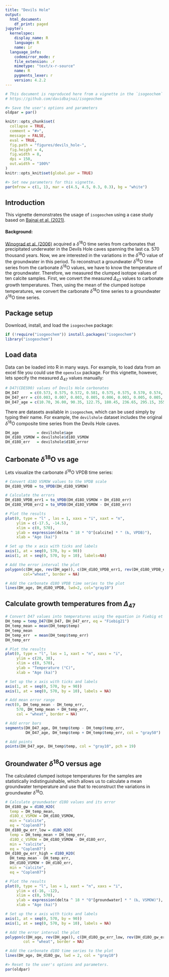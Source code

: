 ```yaml
---
title: "Devils Hole"
output:
  html_document:
    df_print: paged
jupyter:
  kernelspec:
    display_name: R
    language: R
    name: ir
  language_info:
    codemirror_mode: r
    file_extension: .r
    mimetype: "text/x-r-source"
    name: R
    pygments_lexer: r
    version: 4.2.2
---
```


```r
# This document is reproduced here from a vignette in the `isogeochem` package
# https://github.com/davidbajnai/isogeochem
```

```r
#> Save the user's options and parameters
oldpar = par()
```

```r
knitr::opts_chunk$set(
  collapse = TRUE,
  comment = "#>",
  message = FALSE,
  eval = TRUE,
  fig.path = "figures/devils_hole-",
  fig.height = 4,
  fig.width = 8,
  dpi = 150,
  out.width = "100%"
)
knitr::opts_knit$set(global.par = TRUE)
```

```r
#> Set new parameters for this vignette.
par(mfrow = c(1, 1), mar = c(4.5, 4.5, 0.3, 0.3), bg = "white")
```

## Introduction

This vignette demonstrates the usage of `isogeochem` using a case study based on
[Bajnai et al. (2021)](https://doi.org/10.1029/2021GL093257).

#### Background:

[Winograd et al. (2006)](https://doi.org/10.1016/j.yqres.2006.06.003) acquired a *δ*<sup>18</sup>O time series from carbonates that precipitated underwater in the Devils Hole caves spanning the last ca. 570 thousand years. Now, we are interested in the variations in the *δ*<sup>18</sup>O value of the groundwater in this period. To reconstruct a groundwater *δ*<sup>18</sup>O time series from the carbonate *δ*<sup>18</sup>O values, we have to know the temperature of the groundwater. Therefore, we measured the clumped isotope values of ten calcite samples. First, we convert the measured *∆*<sub>47</sub> values to carbonate growth temperatures. Then, using the mean of the clumped isotope temperatures, we convert the carbonate *δ*<sup>18</sup>O time series to a groundwater *δ*<sup>18</sup>O time series.

## Package setup

Download, install, and load the `isogeochem` package:

```r
if (!require("isogeochem")) install.packages("isogeochem")
library("isogeochem")
```

## Load data

Data can be loaded into R in many ways. For example, to load data from an excel file you could use the `openxlsx` package. For this vignette, however, lets specify the measured *∆*<sub>47</sub> values manually:

```r
# D47(CDES90) values of Devils Hole carbonates 
DH_D47     = c(0.573, 0.575, 0.572, 0.581, 0.575, 0.575, 0.570, 0.574, 0.568, 0.575)
DH_D47_err = c(0.003, 0.007, 0.003, 0.005, 0.006, 0.003, 0.005, 0.005, 0.007, 0.005)
DH_D47_age = c(10.70, 36.00, 90.35, 122.75, 180.45, 236.65, 295.15, 355.65, 380.05, 496.65)
```

There are datasets available in `isogeochem`, which can be used simply by typing their name. For example, the `devilshole` dataset includes the original *δ*<sup>18</sup>O composite time series from the Devils Hole caves.

```r
DH_age        = devilshole$age
DH_d18O_VSMOW = devilshole$d18O_VSMOW
DH_d18O_err   = devilshole$d18O_error
```

## Carbonate *δ*<sup>18</sup>O vs age

Lets visualize the carbonate *δ*<sup>18</sup>O VPDB time series:

```r
# Convert d18O VSMOW values to the VPDB scale 
DH_d18O_VPDB = to_VPDB(DH_d18O_VSMOW)

# Calculate the errors
DH_d18O_VPDB_err1 = to_VPDB(DH_d18O_VSMOW + DH_d18O_err)
DH_d18O_VPDB_err2 = to_VPDB(DH_d18O_VSMOW - DH_d18O_err)

# Plot the results
plot(0, type = "l" , las = 1, xaxs = "i", xaxt = "n", 
     ylim = c(-17.5, -14.5),
     xlim = c(0, 570), 
     ylab = expression(delta ^ 18 * "O"[calcite] * " (‰, VPDB)"),
     xlab = "Age (ka)")

# Set up the x axis with ticks and labels
axis(1, at = seq(0, 570, by = 90))
axis(1, at = seq(0, 570, by = 10), labels=NA)

# Add the error interval the plot
polygon(c(DH_age, rev(DH_age)), c(DH_d18O_VPDB_err1, rev(DH_d18O_VPDB_err2)),
        col="wheat", border = NA)

# Add the carbonate d18O VPDB time series to the plot
lines(DH_age, DH_d18O_VPDB, lwd=2, col="gray10")
```

## Calculate growth temperatures from *∆*<sub>47</sub>

```r
# Convert D47 values into temperatures using the equation in Fiebig et al. (2021)
DH_temp = temp_D47(DH_D47, DH_D47_err, eq = "Fiebig21")
DH_temp_mean = mean(DH_temp$temp)
DH_temp_mean
DH_temp_err  = mean(DH_temp$temp_err)
DH_temp_err

# Plot the results
plot(0, type = "l", las = 1, xaxt = "n", xaxs = "i",
     ylim = c(28, 38),
     xlim = c(0, 570),
     ylab = "Temperature (°C)",
     xlab = "Age (ka)")

# Set up the x axis with ticks and labels
axis(1, at = seq(0, 570, by = 90))
axis(1, at = seq(0, 570, by = 10), labels = NA)

# Add mean error range
rect(0, DH_temp_mean - DH_temp_err,
     570, DH_temp_mean + DH_temp_err,
     col = "wheat", border = NA)

# Add error bars
segments(DH_D47_age, DH_temp$temp - DH_temp$temp_err,
         DH_D47_age, DH_temp$temp + DH_temp$temp_err, col = "gray50")

# Add points
points(DH_D47_age, DH_temp$temp, col = "gray10", pch = 19)
```

## Groundwater *δ*<sup>18</sup>O versus age

The calculated clumped isotope temperatures for the samples are statistically indistinguishable, which allows us to calculate a mean groundwater temperature and use that to reconstruct the variations in groundwater *δ*<sup>18</sup>O.

```r
# Calculate groundwater d18O values and its error
DH_d18O_gw = d18O_H2O(
  temp = DH_temp_mean,
  d18O_c_VSMOW = DH_d18O_VSMOW,
  min = "calcite",
  eq = "Coplen07")
DH_d18O_gw_err_low = d18O_H2O(
  temp = DH_temp_mean + DH_temp_err,
  d18O_c_VSMOW = DH_d18O_VSMOW - DH_d18O_err,
  min = "calcite",
  eq = "Coplen07")
DH_d18O_gw_err_high = d18O_H2O(
  DH_temp_mean - DH_temp_err,
  DH_d18O_VSMOW + DH_d18O_err,
  min = "calcite",
  eq = "Coplen07")

# Plot the results
plot(0, type = "l", las = 1, xaxt = "n", xaxs = "i",
     ylim = c(-16, -12),
     xlim = c(0, 570),
     ylab = expression(delta ^ 18 * "O"[groundwater] * " (‰, VSMOW)"),
     xlab = "Age (ka)")

# Set up the x axis with ticks and labels
axis(1, at = seq(0, 570, by = 90))
axis(1, at = seq(0, 570, by = 10), labels = NA)

# Add the error interval the plot
polygon(c(DH_age, rev(DH_age)), c(DH_d18O_gw_err_low, rev(DH_d18O_gw_err_high)),
        col = "wheat", border = NA)

# Add the carbonate d18O time series to the plot
lines(DH_age, DH_d18O_gw, lwd = 2, col = "gray10")
```
```r
#> Reset to the user's options and parameters.
par(oldpar)
```
